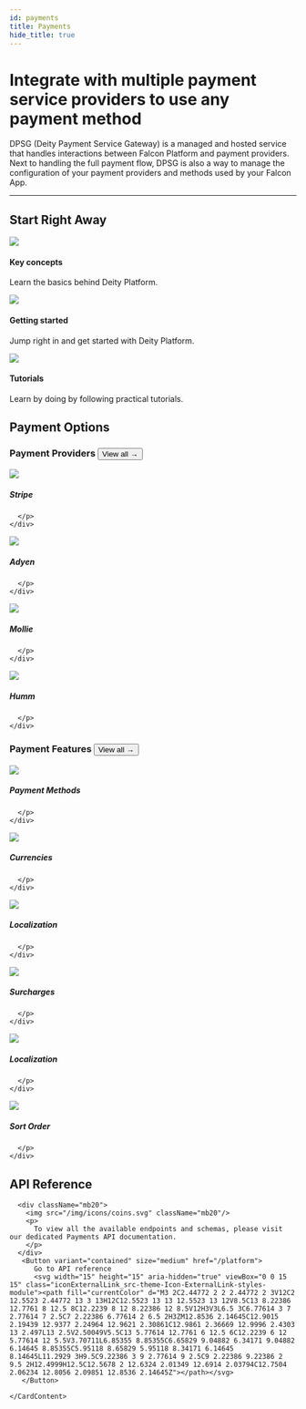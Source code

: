 ```yaml
---
id: payments
title: Payments
hide_title: true
---
```





<h1 className="headline mb20">Integrate with multiple payment service providers to use any payment method</h1>
<p className="desc pb20">
DPSG (Deity Payment Service Gateway) is a managed and hosted service that handles interactions between Falcon Platform and payment providers.
Next to handling the full payment flow, DPSG is also a way to manage the configuration of your payment providers and methods used by your Falcon App.
</p>

<hr/>

## Start Right Away
<div className="flex mb100 brighten">
  <Card to="/payments/key-concepts">
    <img src="/img/icons/info.svg" />
    <h4>Key concepts</h4>
    <p>Learn the basics behind Deity Platform.</p>
  </Card>
  <Card to="/payments/getting-started">
    <img src="/img/icons/lightning.svg" />
    <h4>Getting started</h4>
    <p>Jump right in and get started with Deity Platform.</p>
  </Card>
  <Card to="/platform/support/tutorials">
    <img src="/img/icons/lightbulb.svg" />
    <h4>Tutorials</h4>
    <p>Learn by doing by following practical tutorials.</p>
  </Card>
</div>



## Payment Options
<h3 className="mt0">Payment Providers <Button variant="outline" size="medium" href="/payments/providers">View all →</Button></h3>

<div className="flex brighten">
  <Card variant="horizontal" to="/payments/providers/stripe">
   	<img src="/img/icons/stripe.svg" className="round-icon" />
	<div>
      <h5>Stripe</h5>
      <p>
        
      </p>
    </div>
  </Card>
  <Card variant="horizontal" to="/payments/providers/adyen">
    <img src="/img/icons/adyen.svg" className="round-icon" />
    <div>
      <h5>Adyen</h5>
      <p>
        
      </p>
    </div>
  </Card>
</div>
<div className="flex brighten mb60">
  <Card variant="horizontal" to="/payments/providers/mollie">
    <img src="/img/icons/mollie.svg" className="round-icon" />
    <div>
      <h5>Mollie</h5>
      <p>
        
      </p>
    </div>
  </Card>
  <Card variant="horizontal" to="/payments/providers/humm">
    <img src="/img/icons/humm.svg" className="round-icon" />
    <div>
      <h5>Humm</h5>
      <p>
        
      </p>
    </div>
  </Card>
</div>

<h3 className="mt0">Payment Features <Button variant="outline" size="medium" href="/payments/methods/overview">View all →</Button></h3>

<div className="flex brighten">
  <Card variant="horizontal" to="/payments/methods/overview">
    <img src="/img/icons/coins.svg" />
    <div>
      <h5>Payment Methods</h5>
      <p>
        
      </p>
    </div>
  </Card>
  <Card variant="horizontal" to="/payments/methods/features/currencies">
    <img src="/img/icons/coins.svg" />
    <div>
      <h5>Currencies</h5>
      <p>
        
      </p>
    </div>
  </Card>
</div>
<div className="flex brighten">
  <Card variant="horizontal" to="/payments/methods/features/locations">
    <img src="/img/icons/coins.svg" />
    <div>
      <h5>Localization</h5>
      <p>
        
      </p>
    </div>
  </Card>
  <Card variant="horizontal" to="/payments/methods/features/surcharges">
    <img src="/img/icons/coins.svg" />
    <div>
      <h5>Surcharges</h5>
      <p>
        
      </p>
    </div>
  </Card>
</div>
<div className="flex brighten mb100">
  <Card variant="horizontal" to="/payments/methods/features/min-max-amounts">
    <img src="/img/icons/coins.svg" />
    <div>
      <h5>Localization</h5>
      <p>
        
      </p>
    </div>
  </Card>
  <Card variant="horizontal" to="/payments/methods/features/sort">
    <img src="/img/icons/coins.svg" />
    <div>
      <h5>Sort Order</h5>
      <p>
        
      </p>
    </div>
  </Card>
</div>


## API Reference

<Card isPadding={false}>
  <div className="flex">
    <CardContent>
      
      <div className="mb20">
      	<img src="/img/icons/coins.svg" className="mb20"/>
        <p>
          To view all the available endpoints and schemas, please visit our dedicated Payments API documentation.
        </p>
      </div>  
       <Button variant="contained" size="medium" href="/platform">
          Go to API reference
          <svg width="15" height="15" aria-hidden="true" viewBox="0 0 15 15" class="iconExternalLink_src-theme-Icon-ExternalLink-styles-module"><path fill="currentColor" d="M3 2C2.44772 2 2 2.44772 2 3V12C2 12.5523 2.44772 13 3 13H12C12.5523 13 13 12.5523 13 12V8.5C13 8.22386 12.7761 8 12.5 8C12.2239 8 12 8.22386 12 8.5V12H3V3L6.5 3C6.77614 3 7 2.77614 7 2.5C7 2.22386 6.77614 2 6.5 2H3ZM12.8536 2.14645C12.9015 2.19439 12.9377 2.24964 12.9621 2.30861C12.9861 2.36669 12.9996 2.4303 13 2.497L13 2.5V2.50049V5.5C13 5.77614 12.7761 6 12.5 6C12.2239 6 12 5.77614 12 5.5V3.70711L6.85355 8.85355C6.65829 9.04882 6.34171 9.04882 6.14645 8.85355C5.95118 8.65829 5.95118 8.34171 6.14645 8.14645L11.2929 3H9.5C9.22386 3 9 2.77614 9 2.5C9 2.22386 9.22386 2 9.5 2H12.4999H12.5C12.5678 2 12.6324 2.01349 12.6914 2.03794C12.7504 2.06234 12.8056 2.09851 12.8536 2.14645Z"></path></svg>
       </Button>
     
    </CardContent>
    
  </div>
</Card>





